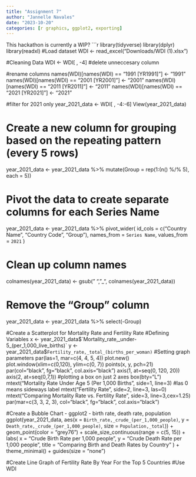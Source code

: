 ```yaml
---
title: "Assignment 7"
author: "Jannelle Navales"
date: "2023-10-20"
categories: [r graphics, ggplot2, exporting]
---
```

This hackathon is currently a WIP?
```r
library(tidyverse)
library(dplyr)
library(readxl)
#Load dataset
WDI <- read_excel("Downloads/WDI (1).xlsx")

#Cleaning Data
WDI <- WDI[ , -4] #delete unneccesary column

#rename columns
names(WDI)[names(WDI) == "1991 [YR1991]"] <- "1991"
names(WDI)[names(WDI) == "2001 [YR2001]"] <- "2001"
names(WDI)[names(WDI) == "2011 [YR2011]"] <- "2011"
names(WDI)[names(WDI) == "2021 [YR2021]"] <- "2021"

#filter for 2021 only
year_2021_data <- WDI[ , -4:-6]
View(year_2021_data)


# Create a new column for grouping based on the repeating pattern (every 5 rows)
year_2021_data  <- year_2021_data  %>%
  mutate(Group = rep(1:(n() %/% 5), each = 5))

# Pivot the data to create separate columns for each Series Name
year_2021_data  <- year_2021_data %>%
  pivot_wider(
    id_cols = c("Country Name", "Country Code", "Group"),
    names_from = `Series Name`,
    values_from = `2021`
  )

# Clean up column names
colnames(year_2021_data) <- gsub(" ", "_", colnames(year_2021_data))

# Remove the "Group" column 
year_2021_data  <- year_2021_data  %>%
  select(-Group)

#Create a Scatterplot for Mortality Rate and Fertility Rate
#Defining Variables
x <- year_2021_data$`Mortality_rate,_under-5_(per_1,000_live_births)`
y <- year_2021_data$`Fertility_rate,_total_(births_per_woman)`
#Setting graph parameters
par(las=1, mar=c(4, 4, 5, 4))
plot.new()
plot.window(xlim=c(0,120), ylim=c(0, 7))
points(x, y, pch=21)
par(col="black", fg="black", col.axis="black")
axis(1, at=seq(0, 120, 20))
axis(2, at=seq(0,7,1))
#plotting a box on just 2 axes
box(bty="L")
mtext("Mortality Rate Under Age 5 (Per 1,000 Births", side=1, line=3)
#las 0 means sideways label
mtext("Fertility Rate", side=2, line=3, las=0)
mtext("Comparing Mortality Rate vs. Fertility Rate", side=3, line=3,cex=1.25)
par(mar=c(3, 3, 2, 3), col="black", fg="black", col.axis="black")

#Create a Bubble Chart - ggplot2 - birth rate, death rate, population
ggplot(year_2021_data, aes(x = `Birth_rate,_crude_(per_1,000_people)`, y = `Death_rate,_crude_(per_1,000_people)`, size = `Population,_total`)) +
  geom_point(color = "grey76") +
  scale_size_continuous(range = c(5, 15)) +
  labs(
    x = "Crude Birth Rate per 1,000 people",
    y = "Crude Death Rate per 1,000 people",
    title = "Comparing Birth and Death Rates by Country"
  ) +
  theme_minimal() +
  guides(size = "none")

#Create Line Graph of Fertility Rate By Year For the Top 5 Countries
#Use WDI














